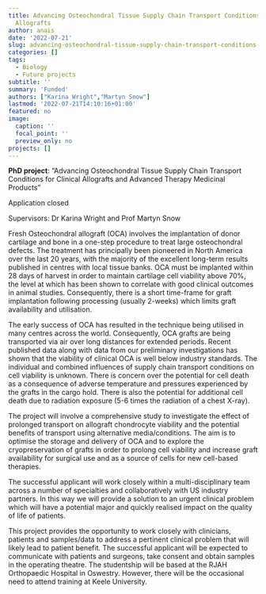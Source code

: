 ```yaml
---
title: Advancing Osteochondral Tissue Supply Chain Transport Conditions for Clinical
  Allografts
author: anais
date: '2022-07-21'
slug: advancing-osteochondral-tissue-supply-chain-transport-conditions-for-clinical-allografts
categories: []
tags:
  - Biology
  - Future projects
subtitle: ''
summary: 'Funded'
authors: ["Karina Wright","Martyn Snow"]
lastmod: '2022-07-21T14:10:16+01:00'
featured: no
image:
  caption: ''
  focal_point: ''
  preview_only: no
projects: []
---
```

**PhD project**: "Advancing Osteochondral Tissue Supply Chain Transport Conditions for Clinical Allografts and Advanced Therapy Medicinal Products"

Application closed

Supervisors: Dr Karina Wright and Prof Martyn Snow


Fresh Osteochondral allograft (OCA) involves the implantation of donor cartilage and bone in a
one-step procedure to treat large osteochondral defects. The treatment has principally been
pioneered in North America over the last 20 years, with the majority of the excellent long-term
results published in centres with local tissue banks. OCA must be implanted within 28 days of
harvest in order to maintain cartilage cell viability above 70%, the level at which has been
shown to correlate with good clinical outcomes in animal studies. Consequently, there is a short
time-frame for graft implantation following processing (usually 2-weeks) which limits graft
availability and utilisation.

The early success of OCA has resulted in the technique being utilised in many centres across the
world. Consequently, OCA grafts are being transported via air over long distances for extended
periods. Recent published data along with data from our preliminary investigations has shown
that the viability of clinical OCA is well below industry standards. The individual and combined
influences of supply chain transport conditions on cell viability is unknown. There is concern
over the potential for cell death as a consequence of adverse temperature and pressures
experienced by the grafts in the cargo hold. There is also the potential for additional cell
death due to radiation exposure (5-6 times the radiation of a chest X-ray).

The project will involve a comprehensive study to investigate the effect of prolonged transport
on allograft chondrocyte viability and the potential benefits of transport using alternative
media/conditions. The aim is to optimise the storage and delivery of OCA and to explore the
cryopreservation of grafts in order to prolong cell viability and increase graft availability
for surgical use and as a source of cells for new cell-based therapies.

The successful applicant will work closely within a multi-disciplinary team across a number of
specialties and collaboratively with US industry partners. In this way we will provide a
solution to an urgent clinical problem which will have a potential major and quickly realised
impact on the quality of life of patients.

This project provides the opportunity to work closely with clinicians, patients and samples/data
to address a pertinent clinical problem that will likely lead to patient benefit. The successful
applicant will be expected to communicate with patients and surgeons, take consent and obtain
samples in the operating theatre. The studentship will be based at the RJAH Orthopaedic Hospital
in Oswestry. However, there will be the occasional need to attend training at Keele University. 
